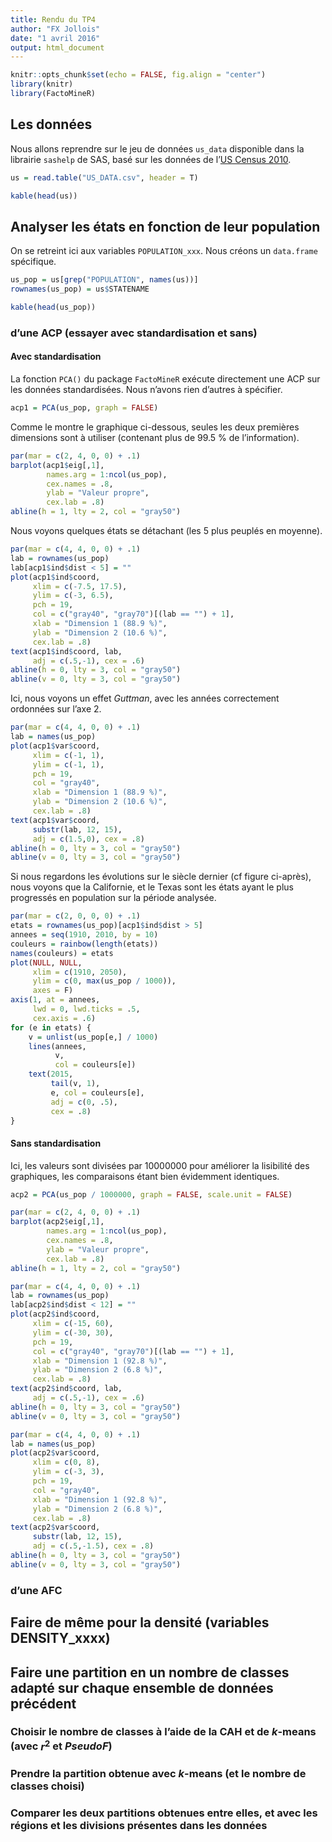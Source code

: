 ```yaml
---
title: Rendu du TP4
author: "FX Jollois"
date: "1 avril 2016"
output: html_document
---
```


```r
knitr::opts_chunk$set(echo = FALSE, fig.align = "center")
library(knitr)
library(FactoMineR)
```

## Les données

Nous allons reprendre sur le jeu de données `us_data` disponible dans la librairie `sashelp` de SAS, basé sur les données de l’[US Census 2010](http://www.census.gov/2010census/data/).

```r
us = read.table("US_DATA.csv", header = T)
```

```r
kable(head(us))
```

## Analyser les états en fonction de leur population

On se retreint ici aux variables `POPULATION_xxx`. Nous créons un `data.frame` spécifique.

```r
us_pop = us[grep("POPULATION", names(us))]
rownames(us_pop) = us$STATENAME
```

```r
kable(head(us_pop))
```

###   d’une ACP (essayer avec standardisation et sans)

#### Avec standardisation

La fonction `PCA()` du package `FactoMineR` exécute directement une ACP sur les données standardisées. Nous n'avons rien d'autres à spécifier.

```r
acp1 = PCA(us_pop, graph = FALSE)
```

Comme le montre le graphique ci-dessous, seules les deux premières dimensions sont à utiliser (contenant plus de 99.5 %  de l'information).

```r
par(mar = c(2, 4, 0, 0) + .1)
barplot(acp1$eig[,1], 
        names.arg = 1:ncol(us_pop),
        cex.names = .8,
        ylab = "Valeur propre",
        cex.lab = .8)
abline(h = 1, lty = 2, col = "gray50")
```

Nous voyons quelques états se détachant (les 5 plus peuplés en moyenne).

```r
par(mar = c(4, 4, 0, 0) + .1)
lab = rownames(us_pop)
lab[acp1$ind$dist < 5] = ""
plot(acp1$ind$coord,
     xlim = c(-7.5, 17.5),
     ylim = c(-3, 6.5),
     pch = 19,
     col = c("gray40", "gray70")[(lab == "") + 1],
     xlab = "Dimension 1 (88.9 %)",
     ylab = "Dimension 2 (10.6 %)",
     cex.lab = .8)
text(acp1$ind$coord, lab, 
     adj = c(.5,-1), cex = .6)
abline(h = 0, lty = 3, col = "gray50")
abline(v = 0, lty = 3, col = "gray50")
```

Ici, nous voyons un effet *Guttman*, avec les années correctement ordonnées sur l'axe 2.

```r
par(mar = c(4, 4, 0, 0) + .1)
lab = names(us_pop)
plot(acp1$var$coord,
     xlim = c(-1, 1),
     ylim = c(-1, 1),
     pch = 19,
     col = "gray40",
     xlab = "Dimension 1 (88.9 %)",
     ylab = "Dimension 2 (10.6 %)",
     cex.lab = .8)
text(acp1$var$coord, 
     substr(lab, 12, 15), 
     adj = c(1.5,0), cex = .8)
abline(h = 0, lty = 3, col = "gray50")
abline(v = 0, lty = 3, col = "gray50")
```

Si nous regardons les évolutions sur le siècle dernier (cf figure ci-après), nous voyons que la Californie, et le Texas sont les états ayant le plus progressés en population sur la période analysée.

```r
par(mar = c(2, 0, 0, 0) + .1)
etats = rownames(us_pop)[acp1$ind$dist > 5]
annees = seq(1910, 2010, by = 10)
couleurs = rainbow(length(etats))
names(couleurs) = etats
plot(NULL, NULL, 
     xlim = c(1910, 2050),
     ylim = c(0, max(us_pop / 1000)),
     axes = F)
axis(1, at = annees, 
     lwd = 0, lwd.ticks = .5,
     cex.axis = .6)
for (e in etats) {
    v = unlist(us_pop[e,] / 1000)
    lines(annees,
          v,
          col = couleurs[e])
    text(2015,
         tail(v, 1),
         e, col = couleurs[e],
         adj = c(0, .5),
         cex = .8)
}
```

#### Sans standardisation

Ici, les valeurs sont divisées par 10000000 pour améliorer la lisibilité des graphiques, les comparaisons étant bien évidemment identiques.

```r
acp2 = PCA(us_pop / 1000000, graph = FALSE, scale.unit = FALSE)
```

```r
par(mar = c(2, 4, 0, 0) + .1)
barplot(acp2$eig[,1], 
        names.arg = 1:ncol(us_pop),
        cex.names = .8,
        ylab = "Valeur propre",
        cex.lab = .8)
abline(h = 1, lty = 2, col = "gray50")
```

```r
par(mar = c(4, 4, 0, 0) + .1)
lab = rownames(us_pop)
lab[acp2$ind$dist < 12] = ""
plot(acp2$ind$coord,
     xlim = c(-15, 60),
     ylim = c(-30, 30),
     pch = 19,
     col = c("gray40", "gray70")[(lab == "") + 1],
     xlab = "Dimension 1 (92.8 %)",
     ylab = "Dimension 2 (6.8 %)",
     cex.lab = .8)
text(acp2$ind$coord, lab, 
     adj = c(.5,-1), cex = .6)
abline(h = 0, lty = 3, col = "gray50")
abline(v = 0, lty = 3, col = "gray50")
```

```r
par(mar = c(4, 4, 0, 0) + .1)
lab = names(us_pop)
plot(acp2$var$coord,
     xlim = c(0, 8),
     ylim = c(-3, 3),
     pch = 19,
     col = "gray40",
     xlab = "Dimension 1 (92.8 %)",
     ylab = "Dimension 2 (6.8 %)",
     cex.lab = .8)
text(acp2$var$coord, 
     substr(lab, 12, 15), 
     adj = c(.5,-1.5), cex = .8)
abline(h = 0, lty = 3, col = "gray50")
abline(v = 0, lty = 3, col = "gray50")
```

###   d’une AFC

## Faire de même pour la densité (variables DENSITY_xxxx)

## Faire une partition en un nombre de classes adapté sur chaque ensemble de données précédent

###   Choisir le nombre de classes à l’aide de la CAH et de $k$-means (avec $r^2$ et $PseudoF$)

###   Prendre la partition obtenue avec $k$-means (et le nombre de classes choisi)

### Comparer les deux partitions obtenues entre elles, et avec les régions et les divisions présentes dans les données
